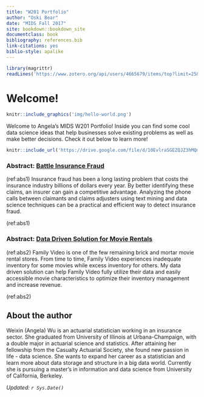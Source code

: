 ```yaml
---
title: "W201 Portfolio"
author: "Oski Bear"
date: "MIDS Fall 2017"
site: bookdown::bookdown_site
documentclass: book
bibliography: references.bib
link-citations: yes
biblio-style: apalike
---
```


<!-- This won't be displayed but it will initialize your R session. Add any R libraries you need here. -->
```r
library(magrittr)
readLines('https://www.zotero.org/api/users/4665679/items/top?limit=25&format=bibtex&key=P3olYhAZN9HZGD6XcYA8ITLl&v=1') %>% writeLines('references.bib')
```


# Welcome! {-}

<!-- You can include images saved within your repo... -->
```r
knitr::include_graphics('img/hello-world.png')
```

Welcome to Angela's MIDS W201 Portfolio! Inside you can find some cool data science ideas that help businesses solve existing problems as well as make better decisions. Check it out below to learn more!

<!-- Below this line is just examples of how you can embed video from Google Drive. First you have to enable sharing, then just get the object ID which is that long string between d/ and /preview and will also be appended to any sharing link you generate for your video. -->
<p>
```r
knitr::include_url('https://drive.google.com/file/d/10EvlraSGEZQJZ3hMQmYlf-Oo01kj5lM8)
```

### Abstract: [Battle Insurance Fraud](https://w201rdada.github.io/portfolio-AngelaWuGitHub/Insurance-Fraud.html) {-}

(ref:abs1) Insurance fraud has been a long lasting problem that costs the insurance industry billions of dollars every year. By better identifying these claims, an insurer can gain a competitive advantage. Analyzing the phone calls between claimants and claims adjusters using text mining and data science techniques can be a practical and efficient way to detect insurance fraud.

(ref:abs1)

### Abstract: [Data Driven Solution for Movie Rentals](https://w201rdada.github.io/portfolio-AngelaWuGitHub/Movie-Rentals.html) {-}

(ref:abs2) Family Video is one of the few remaining brick and mortar movie rental stores. From time to time, Family Video experiences inadequate inventory for some movies while excess inventory for others. My data driven solution can help Family Video fully utilize their data and easily accessible movie characteristics to optimize their inventory management and increase revenue.

(ref:abs2)

## About the author {-}

Weixin (Angela) Wu is an actuarial statistician working in an insurance sector. She graduated from University of Illinois at Urbana-Champaign, with a double major in actuarial science and statistics. After attaining her fellowship from the Casualty Actuarial Society, she found new passion in life - data science. She wants to expand her career as a statistician and learn more about data storage and structure in a big data world. Currently she is pursuing a master's in information and data science from University of California, Berkeley.

*Updated: `r Sys.Date()`*
